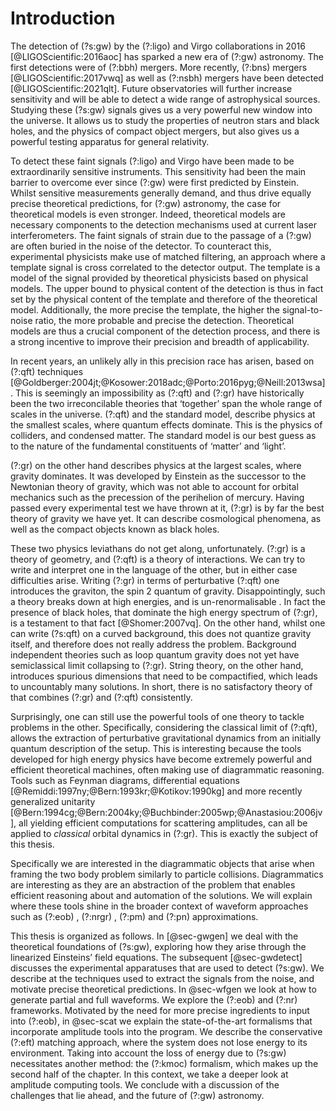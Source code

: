 # Introduction {#sec-intro}

The detection of (?s:gw) by the (?:ligo) and Virgo collaborations in 2016 [@LIGOScientific:2016aoc] has sparked a new era of (?:gw) astronomy. The first detections were of (?:bbh) mergers. More recently, (?:bns)  mergers [@LIGOScientific:2017vwq]  as well as (?:nsbh) mergers have been detected [@LIGOScientific:2021qlt]. Future observatories will further increase sensitivity and will be able to detect a wide range of astrophysical sources. Studying these (?s:gw) signals gives us a very powerful new window into the universe.  It allows us to study the properties of neutron stars and black holes, and the physics of compact object mergers, but also gives us a powerful testing apparatus for general relativity.

To detect these faint signals (?:ligo) and Virgo have been made to be extraordinarily sensitive instruments. This sensitivity had been the main barrier to overcome ever since (?:gw) were first predicted by Einstein. Whilst sensitive measurements generally demand, and thus drive equally precise theoretical predictions, for (?:gw) astronomy, the case for theoretical models is even stronger. Indeed, theoretical models are necessary components to the detection mechanisms used at current laser interferometers. The faint signals of strain due to the passage of a (?:gw) are often buried in the noise of the detector. To counteract this, experimental physicists make use of matched filtering, an approach where a template signal is cross correlated to the detector output. The template is a model of the signal provided by theoretical physicists based on physical models. The upper bound to physical content of the detection is thus in fact set by the physical content of the template and therefore of the theoretical model. Additionally, the more precise the template, the higher the signal-to-noise ratio, the more probable and precise the detection. Theoretical models are thus a crucial component of the detection process, and there is a strong incentive to improve their precision and breadth of applicability.

In recent years, an unlikely ally in this precision race has arisen, based on (?:qft) techniques [@Goldberger:2004jt;@Kosower:2018adc;@Porto:2016pyg;@Neill:2013wsa]. This is seemingly an impossibility as (?:qft) and (?:gr) have historically been the two irreconcilable theories that 'together' span the whole range of scales in the universe. (?:qft) and the standard model, describe physics at the smallest scales, where quantum effects dominate. This is the physics of colliders, and condensed matter. The standard model is our best guess as to the nature of the fundamental constituents of 'matter' and 'light'. 

(?:gr) on the other hand describes physics at the largest scales, where gravity dominates. It was developed by Einstein as the successor to the Newtonian theory of gravity, which was not able to account for orbital mechanics such as the precession of the perihelion of mercury. Having passed every experimental test we have thrown at it, (?:gr) is by far the best theory of gravity we have yet. It can describe cosmological phenomena, as well as the compact objects known as black holes.

These two physics leviathans do not get along, unfortunately. (?:gr) is a theory of geometry, and (?:qft) is a theory of interactions. We can try to write and interpret one in the language of the other, but in either case difficulties arise. Writing (?:gr) in terms of perturbative (?:qft) one introduces the graviton, the spin 2 quantum of gravity. Disappointingly, such a theory breaks down at high energies, and is un-renormalisable . In fact the presence of black holes, that dominate the high energy spectrum of (?:gr), is a testament to that fact   [@Shomer:2007vq]. On the other hand, whilst one can write (?s:qft) on a curved background, this does not quantize gravity itself, and therefore does not really address the problem. Background independent theories such as loop quantum gravity does not yet have semiclassical limit collapsing to (?:gr). String theory, on the other hand, introduces spurious dimensions that need to be compactified, which leads to uncountably many solutions. In short, there is no satisfactory theory of that combines (?:gr) and (?:qft) consistently. 

Surprisingly, one can still use the powerful tools of one theory to tackle problems in the other. Specifically,  considering the classical limit of (?:qft), allows the extraction of perturbative gravitational dynamics from an initially quantum description of the setup. This is interesting because the tools developed for high energy physics have become extremely powerful and efficient theoretical machines, often making use of diagrammatic reasoning. Tools such as Feynman diagrams, differential equations [@Remiddi:1997ny;@Bern:1993kr;@Kotikov:1990kg] and more recently generalized unitarity [@Bern:1994cg;@Bern:2004ky;@Buchbinder:2005wp;@Anastasiou:2006jv], all yielding efficient computations for scattering amplitudes, can all be applied to *classical* orbital dynamics in (?:gr). This is exactly the subject of this thesis.

Specifically we are interested in the diagrammatic objects that arise when framing the two body problem similarly to particle collisions. Diagrammatics are interesting as they are an abstraction of the problem that enables efficient reasoning about and automation of the solutions. We will explain where these tools shine in the broader context of waveform approaches such as (?:eob) , (?:nrgr) , (?:pm) and (?:pn) approximations. 

This thesis is organized as follows. In  [@sec-gwgen] we deal with the theoretical foundations of (?s:gw), exploring how they arise through the linearized Einsteins' field equations. The subsequent [@sec-gwdetect] discusses the experimental apparatuses that are used to detect (?s:gw). We describe at the techniques used to extract the signals from the noise, and motivate precise theoretical predictions. In @sec-wfgen we look at how to generate partial and full waveforms. We explore the (?:eob) and (?:nr) frameworks. Motivated by the need for more precise ingredients to input into (?:eob), in @sec-scat we explain the state-of-the-art formalisms that incorporate amplitude tools into the program. We describe the conservative (?:eft) matching approach, where the system does not lose energy to its environment. Taking into account the loss of energy due to (?s:gw) necessitates another method: the (?:kmoc) formalism, which makes up the second half of the chapter. In this context, we take a deeper look at amplitude computing tools. We conclude with a discussion of the challenges that lie ahead, and the future of (?:gw) astronomy.

